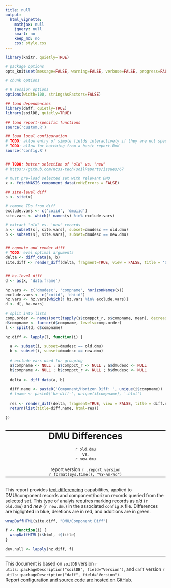 ```yaml
---
title: null
output:
  html_vignette:
    mathjax: null
    jquery: null
    smart: no
    keep_md: no
    css: style.css
---
```



```r
library(knitr, quietly=TRUE)

# package options
opts_knit$set(message=FALSE, warning=FALSE, verbose=FALSE, progress=FALSE)

# chunk options

# R session options
options(width=100, stringsAsFactors=FALSE)

## load dependencies
library(daff, quietly=TRUE)
library(soilDB, quietly=TRUE)

## load report-specific functions
source('custom.R') 

## load local configuration 
# TODO: allow entry of simple fields interactively if they are not specified?
# TODO: allow for batching from a basic report.Rmd
source('config.R')


## TODO: better selection of "old" vs. "new"
# https://github.com/ncss-tech/soilReports/issues/67

# must pre-load selected set with relevant DMU
x <- fetchNASIS_component_data(rmHzErrors = FALSE)

## site-level diff
s <- site(x)

# remove IDs from diff
exclude.vars <- c('coiid', 'dmuiid')
site.vars <- which(! names(s) %in% exclude.vars)

# extract 'old' vs. 'new' records
a <- subset(s[, site.vars], subset=dmudesc == old.dmu)
b <- subset(s[, site.vars], subset=dmudesc == new.dmu)


## copmute and render diff
# TODO: eval optimal arguments
delta <- diff_data(a, b)
site.diff <- render_diff(delta, fragment=TRUE, view = FALSE, title = 'Site Diff', summary = TRUE)


## hz-level diff
d <- as(x, 'data.frame')

hz.vars <- c('dmudesc', 'compname', horizonNames(x))
exclude.vars <- c('coiid', 'chiid')
hz.vars <- hz.vars[which(! hz.vars %in% exclude.vars)]
d <- d[, hz.vars]

# split into lists
comp.order <- names(sort(tapply(s$comppct_r, s$compname, mean), decreasing = TRUE))
d$compname <- factor(d$compname, levels=comp.order)
l <- split(d, d$compname)

hz.diff <- lapply(l, function(i) {
  
  a <- subset(i, subset=dmudesc == old.dmu)
  b <- subset(i, subset=dmudesc == new.dmu)
  
  # exclude vars used for grouping
  a$compname <- NULL ; a$comppct_r <- NULL ; a$dmudesc <- NULL
  b$compname <- NULL ; b$comppct_r <- NULL ; b$dmudesc <- NULL
  
  delta <- diff_data(a, b)
  
  diff.name <- paste0('Component/Horizon Diff: ', unique(i$compname))
  # fname <- paste0('hz-diff-', unique(i$compname), '.html')
  
  res <- render_diff(delta, fragment=TRUE, view = FALSE, title = diff.name, summary = TRUE)
  return(list(title=diff.name, html=res))
  
})
```

<br>
<div style="text-align: center; border-top-style: solid; border-bottom-style: solid; border-top-width: 2px; border-bottom-width: 2px;">
<span style="font-size: 200%; font-weight: bold;">DMU Differences</span>
<span style="font-size: 100%;">
<br>
<br>
`r old.dmu`<br>vs.<br>`r new.dmu`
</span>
<br><br>
report version `r .report.version`
<br>
`r format(Sys.time(), "%Y-%m-%d")`</div>

<br>
This report provides [text differencing](https://en.wikipedia.org/wiki/Diff_utility) capabilities, applied to DMU/component records and component/horizon records queried from the selected set. This type of analyis requires marking records as *old* (`r old.dmu`) and *new* (`r new.dmu`) in the associated `config.R` file. Differences are higlighted in blue, deletions are in red, and additions are in green.


```r
wrapDaffHTML(site.diff, "DMU/Component Diff")
```

```r
f <- function(i) {
  wrapDaffHTML(i$html, i$title)
}

dev.null <- lapply(hz.diff, f)
```



----------------------------
This document is based on `soilDB` version `r utils::packageDescription("soilDB", field="Version")`, and `daff` version `r utils::packageDescription("daff", field="Version")`.
<br>
Report [configuration and source code are hosted on GitHub](https://github.com/ncss-tech/soilReports).


